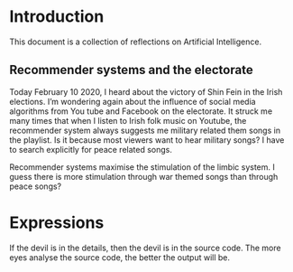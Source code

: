 
# Introduction

This document is a collection of reflections on Artificial Intelligence. 


## Recommender systems and the electorate
Today February 10 2020, I heard about the victory of Shin Fein in the Irish elections. 
I'm wondering again about the influence of social media algorithms from You tube and Facebook on the electorate.
It struck me many times that when I listen to Irish folk music on Youtube, the recommender system always suggests me 
military related them songs in the playlist. Is it because most viewers want to hear military songs? 
I have to search explicitly for peace related songs. 

Recommender systems maximise the stimulation of the limbic system. I guess there is more stimulation through 
war themed songs than through peace songs? 

# Expressions

If the devil is in the details, then the devil is in the source code. 
The more eyes analyse the source code, the better the output will be.


